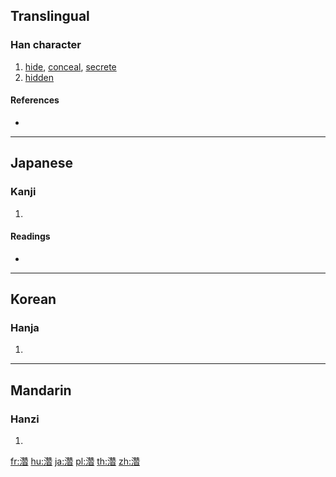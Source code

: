 {{character info/new}}
{{also|潛|潜}}
==Translingual==

===Han character===
{{Han char|rn=85|rad=水|as=16|sn=19|four=|canj=EHUA}}

# [[hide]], [[conceal]], [[secrete]]
# [[hidden]]

====References====
* {{Han ref|kx=0657.280|dkj=18683|hdz=31784.040|uh=6FF3|ud=28659}}

----

==Japanese==

===Kanji===
{{ja-kanji|grade=|rs=水16}}

# {{defn|lang=ja|sort=水16}}

====Readings====
* {{ja-readings|on=[[せん]] (sen)|kun=[[ひそむ]] (hisomu), [[もぐる]] (moguru)}}

----

==Korean==

===Hanja===
{{ko-hanja|hangeul=잠|eumhun=|rv=jam|mr=cham|y=cam}}

# {{defn|lang=ko|sort=水16}}

----

==Mandarin==

===Hanzi===
{{cmn-hanzi|pin=[[qián]] ([[qian2]])|wg=ch'ien<sup>2</sup>}}

# {{defn|lang=cmn|sort=水16}}

[[fr:濳]]
[[hu:濳]]
[[ja:濳]]
[[pl:濳]]
[[th:濳]]
[[zh:濳]]